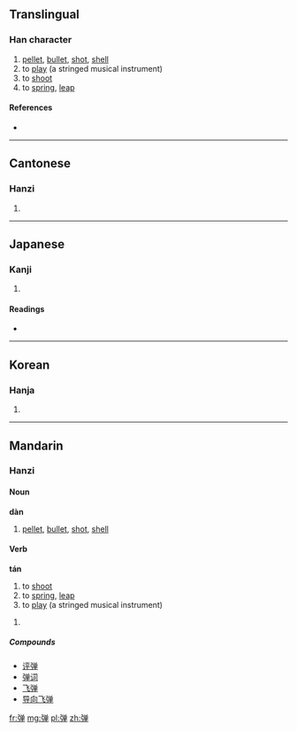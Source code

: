 {{also|彈|弾}}
==Translingual==

===Han character===
{{Han char|rn=57|rad=弓|as=08|sn=11|four=|canj=弓金田十 (NCWJ)|ids=⿰[[弓]][[单]]}}

# [[pellet]], [[bullet]], [[shot]], [[shell]]
# to [[play]] (a stringed musical instrument)
# to [[shoot]]
# to [[spring]], [[leap]]

====References====
* {{Han ref|kx=0360.031|hdz=20999.050|uh=5F39|ud=24377}}

----

==Cantonese==

===Hanzi===
{{yue-hanzi|jyut=[[daan6]], [[taan4]]|y=daan6, taan4|tra=彈}}

# {{defn|lang=yue|sort=弓08}}

----

==Japanese==

===Kanji===
{{ja-kanji|grade=|rs=弓08}}

# {{defn|lang=ja|sort=弓08}}

====Readings====
* {{ja-readings|on=[[だん]] (dan), [[たん]] (tan)|kun=[[たま]] (tama), [[はずむ]] (hazumu), [[ひく]] (hiku)}}

----

==Korean==

===Hanja===
{{ko-hanja|hangeul=탄|eumhun=|rv=tan|mr=t'an|y=than}}

# {{defn|lang=ko|sort=弓08}}

----

==Mandarin==

===Hanzi===
{{cmn-hanzi|tra=彈|pin=[[dàn]] ([[dan4]]), [[tán]] ([[tan2]])|wg=tan<sup>4</sup>, tan<sup>2</sup>}}

====Noun====
'''dàn'''
# [[pellet]], [[bullet]], [[shot]], [[shell]]

====Verb====
'''tán'''
# to [[shoot]]
# to [[spring]], [[leap]]
# to [[play]] (a stringed musical instrument)

# {{defn|lang=cmn|sort=弓08}}

=====Compounds=====
* [[评弹]]
* [[弹词]]
* [[飞弹]]
* [[导向飞弹]]

[[fr:弹]]
[[mg:弹]]
[[pl:弹]]
[[zh:弹]]